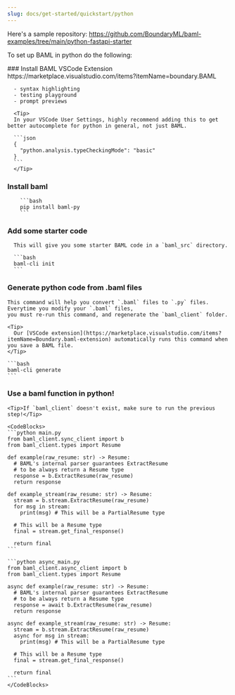 ```yaml
---
slug: docs/get-started/quickstart/python
---
```


Here's a sample repository: 
https://github.com/BoundaryML/baml-examples/tree/main/python-fastapi-starter

To set up BAML in python do the following:

<Steps>
  ### Install BAML VSCode Extension
      https://marketplace.visualstudio.com/items?itemName=boundary.BAML

      - syntax highlighting
      - testing playground
      - prompt previews

      <Tip>
      In your VSCode User Settings, highly recommend adding this to get better autocomplete for python in general, not just BAML.

      ```json
      {
        "python.analysis.typeCheckingMode": "basic"
      }
      ```
      </Tip>
  
  ### Install baml
        ```bash
        pip install baml-py
        ```
  
  ### Add some starter code
      This will give you some starter BAML code in a `baml_src` directory.

      ```bash
      baml-cli init
      ```
  
  ### Generate python code from .baml files

    This command will help you convert `.baml` files to `.py` files. Everytime you modify your `.baml` files,
    you must re-run this command, and regenerate the `baml_client` folder.

    <Tip>
      Our [VSCode extension](https://marketplace.visualstudio.com/items?itemName=Boundary.baml-extension) automatically runs this command when you save a BAML file.
    </Tip>

    ```bash
    baml-cli generate
    ```
  
  ### Use a baml function in python!
    <Tip>If `baml_client` doesn't exist, make sure to run the previous step!</Tip>

    <CodeBlocks>
    ```python main.py
    from baml_client.sync_client import b
    from baml_client.types import Resume

    def example(raw_resume: str) -> Resume: 
      # BAML's internal parser guarantees ExtractResume
      # to be always return a Resume type
      response = b.ExtractResume(raw_resume)
      return response

    def example_stream(raw_resume: str) -> Resume:
      stream = b.stream.ExtractResume(raw_resume)
      for msg in stream:
        print(msg) # This will be a PartialResume type
      
      # This will be a Resume type
      final = stream.get_final_response()

      return final
    ```

    ```python async_main.py
    from baml_client.async_client import b
    from baml_client.types import Resume

    async def example(raw_resume: str) -> Resume: 
      # BAML's internal parser guarantees ExtractResume
      # to be always return a Resume type
      response = await b.ExtractResume(raw_resume)
      return response

    async def example_stream(raw_resume: str) -> Resume:
      stream = b.stream.ExtractResume(raw_resume)
      async for msg in stream:
        print(msg) # This will be a PartialResume type
      
      # This will be a Resume type
      final = stream.get_final_response()

      return final
    ```
    </CodeBlocks>
  
</Steps>